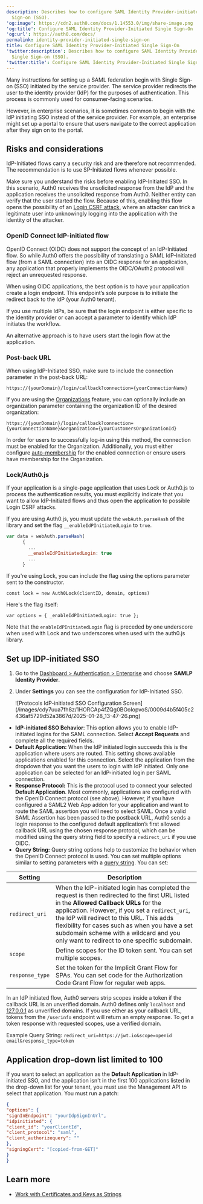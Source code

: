 ```yaml
---
description: Describes how to configure SAML Identity Provider-initiated Single
  Sign-on (SSO).
'og:image': https://cdn2.auth0.com/docs/1.14553.0/img/share-image.png
'og:title': Configure SAML Identity Provider-Initiated Single Sign-On
'og:url': https://auth0.com/docs/
permalink: identity-provider-initiated-single-sign-on
title: Configure SAML Identity Provider-Initiated Single Sign-On
'twitter:description': Describes how to configure SAML Identity Provider-initiated
  Single Sign-on (SSO).
'twitter:title': Configure SAML Identity Provider-Initiated Single Sign-On
---
```

Many instructions for setting up a <Tooltip tip="Security Assertion Markup Language (SAML): Standardized protocol allowing two parties to exchange authentication information without a password." cta="View Glossary" href="/glossary?term=SAML">SAML</Tooltip> federation begin with <Tooltip tip="Security Assertion Markup Language (SAML): Standardized protocol allowing two parties to exchange authentication information without a password." cta="View Glossary" href="/glossary?term=Single+Sign-on">Single Sign-on</Tooltip> (SSO) initiated by the service provider. The service provider redirects the user to the <Tooltip tip="Single Sign-On (SSO): Service that, after a user logs into one applicaton, automatically logs that user in to other applications." cta="View Glossary" href="/glossary?term=identity+provider">identity provider</Tooltip> (IdP) for the purposes of authentication. This process is commonly used for consumer-facing scenarios.

However, in enterprise scenarios, it is sometimes common to begin with the IdP initiating SSO instead of the service provider. For example, an enterprise might set up a portal to ensure that users navigate to the correct application after they sign on to the portal.

## Risks and considerations

IdP-Initiated flows carry a security risk and are therefore not recommended. The recommendation is to use SP-Initiated flows whenever possible.

Make sure you understand the risks before enabling IdP-Initiated SSO. In this scenario, Auth0 receives the unsolicited response from the IdP and the application receives the unsolicited response from Auth0. Neither entity can verify that the user started the flow. Because of this, enabling this flow opens the possibility of an [Login CSRF attack](https://support.detectify.com/support/solutions/articles/48001048951-login-csrf), where an attacker can trick a legitimate user into unknowingly logging into the application with the identity of the attacker.

### OpenID Connect IdP-initiated flow

<Tooltip tip="OpenID: Open standard for authentication that allows applications to verify users' identities without collecting and storing login information." cta="View Glossary" href="/glossary?term=OpenID">OpenID</Tooltip> Connect (OIDC) does not support the concept of an IdP-Initiated flow. So while Auth0 offers the possibility of translating a SAML IdP-Initiated flow (from a SAML connection) into an OIDC response for an application, any application that properly implements the OIDC/OAuth2 protocol will reject an unrequested response.

When using OIDC applications, the best option is to have your application create a login endpoint. This endpoint’s sole purpose is to initiate the redirect back to the IdP (your Auth0 tenant).

If you use multiple IdPs, be sure that the login endpoint is either specific to the identity provider or can accept a parameter to identify which IdP initiates the workflow.

An alternative approach is to have users start the login flow at the application.

### Post-back URL

When using IdP-Initiated SSO, make sure to include the connection parameter in the post-back URL:

```http wrap lines
https://{yourDomain}/login/callback?connection={yourConnectionName}
```






If you are using the [Organizations](/manage-users/organizations) feature, you can optionally include an organization parameter containing the organization ID of the desired organization:

```http wrap lines
https://{yourDomain}/login/callback?connection={yourConnectionName}&organization={yourCustomersOrganizationId}
```






<Callout icon="file-lines" color="#0EA5E9" iconType="regular">

In order for users to successfully log-in using this method, the connection must be enabled for the Organization. Additionally, you must either configure [auto-membership](/manage-users/organizations/configure-organizations/grant-just-in-time-membership) for the enabled connection or ensure users have membership for the Organization.

</Callout>

### Lock/Auth0.js

If your application is a single-page application that uses Lock or Auth0.js to process the authentication results, you must explicitly indicate that you want to allow IdP-Initiated flows and thus open the application to possible Login CSRF attacks.

If you are using Auth0.js, you must update the `webAuth.parseHash` of the library and set the flag `__enableIdPInitiatedLogin` to `true`.

```javascript lines
var data = webAuth.parseHash(
      {
        ...
        __enableIdPInitiatedLogin: true
        ...
      }
```

If you're using Lock, you can include the flag using the options parameter sent to the constructor.

`const lock = new Auth0Lock(clientID, domain, options)`

Here's the flag itself:

`var options = { _enableIdPInitiatedLogin: true };`

Note that the `enableIdPInitiatedLogin` flag is preceded by one underscore when used with Lock and two underscores when used with the auth0.js library.

## Set up IDP-initiated SSO

1. Go to the [Dashboard > Authentication > Enterprise](https://manage.auth0.com/#/connections/enterprise) and choose **SAMLP Identity Provider**.
2. Under **Settings** you can see the configuration for IdP-Initiated SSO.

   <Frame>![Protocols IdP-initiated SSO Configuration Screen](/images/cdy7uua7fh8z/1HORCAp4fZQg0BOoIopvoS/0009d4b5f405c2436af5729d52a3867d/2025-01-28_13-47-26.png)</Frame>

* **IdP-initiated SSO Behavior**: This option allows you to enable IdP-initiated logins for the SAML connection. Select **Accept Requests** and complete all the required fields.
* **Default Application:** When the IdP initiated login succeeds this is the application where users are routed. This setting shows available applications enabled for this connection. Select the application from the dropdown that you want the users to login with IdP initiated. Only one application can be selected for an IdP-initiated login per SAML connection.
* **Response Protocol:** This is the protocol used to connect your selected **Default Application**. Most commonly, applications are configured with the OpenID Connect protocol (see above). However, if you have configured a SAML2 Web App addon for your application and want to route the SAML assertion you will need to select SAML. Once a valid SAML Assertion has been passed to the postback URL, Auth0 sends a login response to the configured default application’s first allowed callback URL using the chosen response protocol, which can be modified using the query string field to specify a `redirect_uri` if you use OIDC.
* **Query String:** Query string options help to customize the behavior when the OpenID Connect protocol is used. You can set multiple options similar to setting parameters with a [query string](https://en.wikipedia.org/wiki/Query_string). You can set:

<table class="table"><thead>
<tr>
<th>Setting</th>
<th>Description</th>
</tr>
</thead>
<tbody>
<tr>
<td><code>redirect_uri</code></td>
<td>When the IdP-initiated login has completed the request is then redirected to the first URL listed in the <strong>Allowed Callback URLs</strong> for the application. However, if you set a <code>redirect_uri</code>, the IdP will redirect to this URL. This adds flexibility for cases such as when you have a set subdomain scheme with a wildcard and you only want to redirect to one specific subdomain.</td>
</tr>
<tr>
<td><code>scope</code></td>
<td>Define scopes for the ID token sent. You can set multiple scopes.</td>
</tr>
<tr>
<td><code>response_type</code></td>
<td>Set the token for the Implicit Grant Flow for SPAs. You can set code for the Authorization Code Grant Flow for regular web apps.</td>
</tr>
</tbody>
</table>

  <Warning>

  In an IdP initiated flow, Auth0 servers strip scopes inside a token if the callback URL is an unverified domain. Auth0 defines only `localhost` and [127.0.0.1](http://127.0.0.1/) as unverified domains. If you use either as your callback URL, tokens from the `/userinfo` endpoint will return an empty response. To get a token response with requested scopes, use a verified domain.

  </Warning>

  Example Query String:
  `redirect_uri=https://jwt.io&scope=openid email&response_type=token`

## Application drop-down list limited to 100

If you want to select an application as the **Default Application** in IdP-initiated SSO, and the application isn't in the first 100 applications listed in the drop-down list for your tenant, you must use the <Tooltip tip="Management API: A product to allow customers to perform administrative tasks." cta="View Glossary" href="/glossary?term=Management+API">Management API</Tooltip> to select that application. You must run a patch:

```json lines
{
"options": {
"signInEndpoint": "yourIdpSignInUrl",
"idpinitiated": {
"client_id": "yourClientId",
"client_protocol": "saml",
"client_authorizequery": ""
},
"signingCert": "[copied-from-GET]"
}
}
```


## Learn more

* [Work with Certificates and Keys as Strings](/authenticate/protocols/saml/saml-sso-integrations/work-with-certificates-and-keys-as-strings)